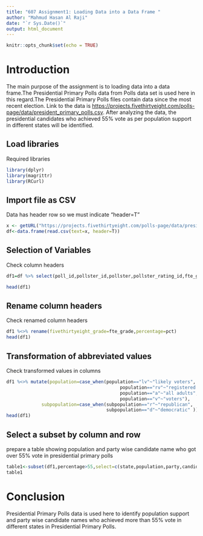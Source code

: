 ---
title: "607 Assignment1: Loading Data into a Data Frame "
author: "Mahmud Hasan Al Raji"
date: "`r Sys.Date()`"
output: html_document
---

```{r setup, include=FALSE}
knitr::opts_chunk$set(echo = TRUE)
```

# Introduction

The main purpose of the assignment is to loading data into a data frame.The Presidential Primary Polls data from Polls data set is used here in this regard.The Presidential Primary Polls files contain data since the most recent election.
Link to the data is <https://projects.fivethirtyeight.com/polls-page/data/president_primary_polls.csv>. After analyzing the data, the presidential candidates who achieved 55% vote as per population support in different states will be identified.     

## Load libraries
Required libraries

```{r message=FALSE, warning=FALSE}

library(dplyr)
library(magrittr)
library(RCurl)
```

## Import file as CSV

Data has header row so we must indicate “header=T”
```{r import data}


x <- getURL("https://projects.fivethirtyeight.com/polls-page/data/president_primary_polls.csv")
df<-data.frame(read.csv(text=x, header=T))

```

## Selection  of Variables

Check column headers
```{r }

df1=df %>% select(poll_id,pollster_id,pollster,pollster_rating_id,fte_grade,methodology,state,population,subpopulation,sample_size,question_id,cycle,office_type,stage,party,answer,candidate_id,candidate_name,pct)

head(df1)

```


## Rename column headers

Check renamed column headers
```{r }
df1 %<>% rename(fivethirtyeight_grade=fte_grade,percentage=pct)
head(df1)

```


## Transformation of abbreviated values

Check transformed values in columns
```{r }
df1 %<>% mutate(population=case_when(population=="lv"~"likely voters",
                                          population=="rv"~"registered voters",
                                          population=="a"~"all adults",
                                          population=="v"~"voters"),
             subpopulation=case_when(subpopulation=="r"~"republican",
                                     subpopulation=="d"~"democratic" ))
head(df1)
```

## Select a subset by column and row
prepare a table showing population and party wise candidate name who got over 55% vote in presidential primary polls
```{r } 
table1<-subset(df1,percentage>55,select=c(state,population,party,candidate_name,percentage))
table1
```
# Conclusion 
Presidential Primary Polls data is used here to identify population support and party wise candidate names who achieved more than 55% vote in different states in Presidential Primary Polls.
